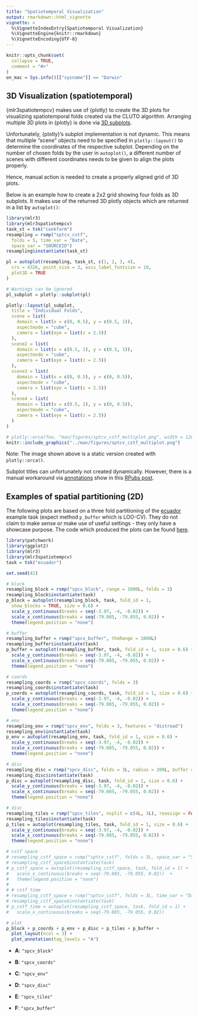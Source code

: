 ```yaml
---
title: "Spatiotemporal Visualization"
output: rmarkdown::html_vignette
vignette: >
  %\VignetteIndexEntry{Spatiotemporal Visualization}
  %\VignetteEngine{knitr::rmarkdown}
  %\VignetteEncoding{UTF-8}
---
```


```r
knitr::opts_chunk$set(
  collapse = TRUE,
  comment = "#>"
)
on_mac = Sys.info()[["sysname"]] == "Darwin"
```

## 3D Visualization (spatiotemporal)

{mlr3spatiotempcv} makes use of {plotly} to create the 3D plots for visualizing spatiotemporal folds created via the CLUTO algorithm.
Arranging multiple 3D plots in {plotly} is done via [3D subplots](https://plotly.com/r/3d-subplots/).

Unfortunately, {plotly}'s subplot implementation is not dynamic.
This means that multiple "scene" objects need to be specified in `plotly::layout()` to determine the coordinates of the respective subplot.
Depending on the number of chosen folds by the user in `autoplot()`, a different number of scenes with different coordinates needs to be given to align the plots properly.

Hence, manual action is needed to create a properly aligned grid of 3D plots.

Below is an example how to create a 2x2 grid showing four folds as 3D subplots.
It makes use of the returned 3D plotly objects which are returned in a list by `autoplot()`:

```r
library(mlr3)
library(mlr3spatiotempcv)
task_st = tsk("cookfarm")
resampling = rsmp("sptcv_cstf",
  folds = 5, time_var = "Date",
  space_var = "SOURCEID")
resampling$instantiate(task_st)

pl = autoplot(resampling, task_st, c(1, 2, 3, 4),
  crs = 4326, point_size = 3, axis_label_fontsize = 10,
  plot3D = TRUE
)

# Warnings can be ignored
pl_subplot = plotly::subplot(pl)

plotly::layout(pl_subplot,
  title = "Individual Folds",
  scene = list(
    domain = list(x = c(0, 0.5), y = c(0.5, 1)),
    aspectmode = "cube",
    camera = list(eye = list(z = 2.5))
  ),
  scene2 = list(
    domain = list(x = c(0.5, 1), y = c(0.5, 1)),
    aspectmode = "cube",
    camera = list(eye = list(z = 2.5))
  ),
  scene3 = list(
    domain = list(x = c(0, 0.5), y = c(0, 0.5)),
    aspectmode = "cube",
    camera = list(eye = list(z = 2.5))
  ),
  scene4 = list(
    domain = list(x = c(0.5, 1), y = c(0, 0.5)),
    aspectmode = "cube",
    camera = list(eye = list(z = 2.5))
  )
)
```

```r
# plotly::orca(foo, "man/figures/sptcv_cstf_multiplot.png", width = 1200, height = 1200)
knitr::include_graphics("../man/figures/sptcv_cstf_multiplot.png")
```

Note: The image shown above is a static version created with `plotly::orca()`.

Subplot titles can unfortunately not created dynamically.
However, there is a manual workaround via [annotations](https://plotly.com/r/reference/#layout-annotations) show in this [RPubs post](https://rpubs.com/bcd/subplot-titles).

## Examples of spatial partitioning (2D)

The following plots are based on a three fold partitioning of the [ecuador](https://mlr3spatiotempcv.mlr-org.com/reference/mlr_tasks_ecuador.html) example task (expect method `p_buffer` which is LOO-CV).
They do not claim to make sense or make use of useful settings - they only have a showcase purpose.
The code which produced the plots can be found [here](https://github.com/mlr-org/mlr3spatiotempcv/blob/main/vignettes/spatiotemp-viz.Rmd).

```r
library(patchwork)
library(ggplot2)
library(mlr3)
library(mlr3spatiotempcv)
task = tsk("ecuador")

set.seed(42)

# block
resampling_block = rsmp("spcv_block", range = 1000L, folds = 3)
resampling_block$instantiate(task)
p_block = autoplot(resampling_block, task, fold_id = 1,
  show_blocks = TRUE, size = 0.6) +
  scale_y_continuous(breaks = seq(-3.97, -4, -0.02)) +
  scale_x_continuous(breaks = seq(-79.085, -79.055, 0.02)) +
  theme(legend.position = "none")

# buffer
resampling_buffer = rsmp("spcv_buffer", theRange = 1000L)
resampling_buffer$instantiate(task)
p_buffer = autoplot(resampling_buffer, task, fold_id = 1, size = 0.6) +
  scale_y_continuous(breaks = seq(-3.97, -4, -0.02)) +
  scale_x_continuous(breaks = seq(-79.085, -79.055, 0.02)) +
  theme(legend.position = "none")

# coords
resampling_coords = rsmp("spcv_coords", folds = 3)
resampling_coords$instantiate(task)
p_coords = autoplot(resampling_coords, task, fold_id = 1, size = 0.6) +
  scale_y_continuous(breaks = seq(-3.97, -4, -0.02)) +
  scale_x_continuous(breaks = seq(-79.085, -79.055, 0.02)) +
  theme(legend.position = "none")

# env
resampling_env = rsmp("spcv_env", folds = 3, features = "distroad")
resampling_env$instantiate(task)
p_env = autoplot(resampling_env, task, fold_id = 1, size = 0.6) +
  scale_y_continuous(breaks = seq(-3.97, -4, -0.02)) +
  scale_x_continuous(breaks = seq(-79.085, -79.055, 0.02)) +
  theme(legend.position = "none")

# disc
resampling_disc = rsmp("spcv_disc", folds = 3L, radius = 200L, buffer = 200L)
resampling_disc$instantiate(task)
p_disc = autoplot(resampling_disc, task, fold_id = 1, size = 0.6) +
  scale_y_continuous(breaks = seq(-3.97, -4, -0.02)) +
  scale_x_continuous(breaks = seq(-79.085, -79.055, 0.02)) +
  theme(legend.position = "none")

# disc
resampling_tiles = rsmp("spcv_tiles", nsplit = c(4L, 3L), reassign = FALSE)
resampling_tiles$instantiate(task)
p_tiles = autoplot(resampling_tiles, task, fold_id = 1, size = 0.6) +
  scale_y_continuous(breaks = seq(-3.97, -4, -0.02)) +
  scale_x_continuous(breaks = seq(-79.085, -79.055, 0.02)) +
  theme(legend.position = "none")

# cstf space
# resampling_cstf_space = rsmp("sptcv_cstf", folds = 3L, space_var = "SOURCEID")
# resampling_cstf_space$instantiate(task)
# p_cstf_space = autoplot(resampling_cstf_space, task, fold_id = 1) +
#   scale_x_continuous(breaks = seq(-79.085, -79.055, 0.02))  +
#   theme(legend.position = "none")
#
# # cstf time
# resampling_cstf_space = rsmp("sptcv_cstf", folds = 3L, time_var = "Date")
# resampling_cstf_space$instantiate(task)
# p_cstf_time = autoplot(resampling_cstf_space, task, fold_id = 1) +
#   scale_x_continuous(breaks = seq(-79.085, -79.055, 0.02))

# plot
p_block + p_coords + p_env + p_disc + p_tiles + p_buffer +
  plot_layout(ncol = 3) +
  plot_annotation(tag_levels = "A")
```

- **A**: `"spcv_block"`

- **B**: `"spcv_coords"`

- **C**: `"spcv_env"`

- **D**: `"spcv_disc"`

- **E**: `"spcv_tiles"`

- **F**: `"spcv_buffer"`
